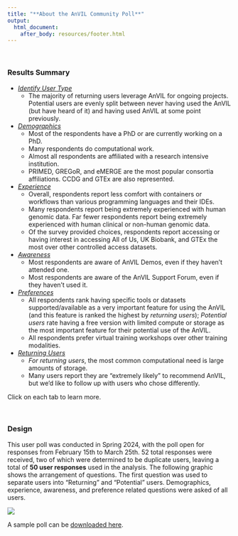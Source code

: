 ```yaml
---
title: "**About the AnVIL Community Poll**"
output:
  html_document:
    after_body: resources/footer.html
---
```


<br>

### **Results Summary**

- [*Identify User Type*](https://hutchdatascience.org/AnVIL_Poll_2024/IdentifyTypeOfUsers.html)
  -  The majority of returning users leverage AnVIL for ongoing projects. Potential users are evenly split between never having used the AnVIL (but have heard of it) and having used AnVIL at some point previously.
- [*Demographics*](https://hutchdatascience.org/AnVIL_Poll_2024/Demographics.html)
  - Most of the respondents have a PhD or are currently working on a PhD.
  - Many respondents do computational work.
  - Almost all respondents are affiliated with a research intensive institution.
  - PRIMED, GREGoR, and eMERGE are the most popular consortia affiliations. CCDG and GTEx are also represented.
- [*Experience*](https://hutchdatascience.org/AnVIL_Poll_2024/Experience.html)
  - Overall, respondents report less comfort with containers or workflows than various programming languages and their IDEs.
  - Many respondents report being extremely experienced with human genomic data. Far fewer respondents report being extremely experienced with human clinical or non-human genomic data.
  - Of the survey provided choices, respondents report accessing or having interest in accessing All of Us, UK Biobank, and GTEx the most over other controlled access datasets.
- [*Awareness*](https://hutchdatascience.org/AnVIL_Poll_2024/Awareness.html)
  - Most respondents are aware of AnVIL Demos, even if they haven't attended one.
  - Most respondents are aware of the AnVIL Support Forum, even if they haven't used it.
- [*Preferences*](https://hutchdatascience.org/AnVIL_Poll_2024/Preferences.html)
  - All respondents rank having specific tools or datasets supported/available as a very important feature for using the AnVIL (and this feature is ranked the highest by *returning users*); *Potential users* rate having a free version with limited compute or storage as the most important feature for their potential use of the AnVIL.
  - All respondents prefer virtual training workshops over other training modalities.
- [*Returning Users*](https://hutchdatascience.org/AnVIL_Poll_2024/CurrentUserQs.html)
  - *For returning users*, the most common computational need is large amounts of storage.
  - Many users report they are "extremely likely" to recommend AnVIL, but we'd like to follow up with users who chose differently.

Click on each tab to learn more.

<br>

### **Design**

This user poll was conducted in Spring 2024, with the poll open for responses from February 15th to March 25th. 52 total responses were received, two of which were determined to be duplicate users, leaving a total of **50 user responses** used in the analysis. The following graphic shows the arrangement of questions. The first question was used to separate users into "Returning" and "Potential" users. Demographics, experience, awareness, and preference related questions were asked of all users.

![](https://raw.githubusercontent.com/fhdsl/AnVIL_Poll_2024/main/plots/AnVILPoll2024Flowchart_returninglabel.png)

<!---
[Source](https://docs.google.com/presentation/d/1bP95r2ZwMkYSV4NxOeuHrOKbEOm8cdV5hwKFfLnH7yY/edit?usp=sharing)
--->

A sample poll can be [downloaded here](https://drive.google.com/uc?export=download&id=1e8sG6-CXaVSiq8WbQEBvd3MTN6RJkWF0).  
